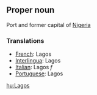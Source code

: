 ==Proper noun==

Port and former capital of [[Nigeria]]

===Translations===

*[[French]]: Lagos
*[[Interlingua]]: Lagos
*[[Italian]]: Lagos ''f''
*[[Portuguese]]: Lagos

[[hu:Lagos]]